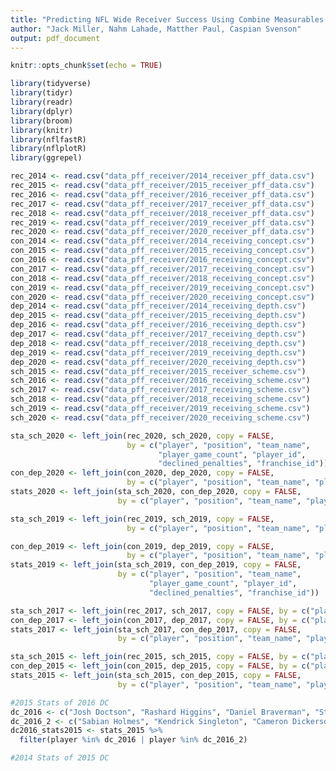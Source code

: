 ```yaml
---
title: "Predicting NFL Wide Receiver Success Using Combine Measurables and PFF College Data"
author: "Jack Miller, Nahm Lahade, Matther Paul, Caspian Svenson"
output: pdf_document
---
```


```r
knitr::opts_chunk$set(echo = TRUE)
```

```r
library(tidyverse)
library(tidyr)
library(readr)
library(dplyr)
library(broom)
library(knitr)
library(nflfastR)
library(nflplotR)
library(ggrepel)
```

```r
rec_2014 <- read.csv("data_pff_receiver/2014_receiver_pff_data.csv")
rec_2015 <- read.csv("data_pff_receiver/2015_receiver_pff_data.csv")
rec_2016 <- read.csv("data_pff_receiver/2016_receiver_pff_data.csv")
rec_2017 <- read.csv("data_pff_receiver/2017_receiver_pff_data.csv")
rec_2018 <- read.csv("data_pff_receiver/2018_receiver_pff_data.csv")
rec_2019 <- read.csv("data_pff_receiver/2019_receiver_pff_data.csv")
rec_2020 <- read.csv("data_pff_receiver/2020_receiver_pff_data.csv")
con_2014 <- read.csv("data_pff_receiver/2014_receiving_concept.csv")
con_2015 <- read.csv("data_pff_receiver/2015_receiving_concept.csv")
con_2016 <- read.csv("data_pff_receiver/2016_receiving_concept.csv")
con_2017 <- read.csv("data_pff_receiver/2017_receiving_concept.csv")
con_2018 <- read.csv("data_pff_receiver/2018_receiving_concept.csv")
con_2019 <- read.csv("data_pff_receiver/2019_receiving_concept.csv")
con_2020 <- read.csv("data_pff_receiver/2020_receiving_concept.csv")
dep_2014 <- read.csv("data_pff_receiver/2014_receiving_depth.csv")
dep_2015 <- read.csv("data_pff_receiver/2015_receiving_depth.csv")
dep_2016 <- read.csv("data_pff_receiver/2016_receiving_depth.csv")
dep_2017 <- read.csv("data_pff_receiver/2017_receiving_depth.csv")
dep_2018 <- read.csv("data_pff_receiver/2018_receiving_depth.csv")
dep_2019 <- read.csv("data_pff_receiver/2019_receiving_depth.csv")
dep_2020 <- read.csv("data_pff_receiver/2020_receiving_depth.csv")
sch_2015 <- read.csv("data_pff_receiver/2015_receiver_scheme.csv")
sch_2016 <- read.csv("data_pff_receiver/2016_receiving_scheme.csv")
sch_2017 <- read.csv("data_pff_receiver/2017_receiving_scheme.csv")
sch_2018 <- read.csv("data_pff_receiver/2018_receiving_scheme.csv")
sch_2019 <- read.csv("data_pff_receiver/2019_receiving_scheme.csv")
sch_2020 <- read.csv("data_pff_receiver/2020_receiving_scheme.csv")
```

```r
sta_sch_2020 <- left_join(rec_2020, sch_2020, copy = FALSE, 
                          by = c("player", "position", "team_name",
                                 "player_game_count", "player_id",
                                 "declined_penalties", "franchise_id")) 
con_dep_2020 <- left_join(con_2020, dep_2020, copy = FALSE, 
                          by = c("player", "position", "team_name", "player_game_count", "player_id", "declined_penalties", "franchise_id"))
stats_2020 <- left_join(sta_sch_2020, con_dep_2020, copy = FALSE, 
                        by = c("player", "position", "team_name", "player_game_count", "player_id", "declined_penalties", "franchise_id"))

sta_sch_2019 <- left_join(rec_2019, sch_2019, copy = FALSE, 
                          by = c("player", "position", "team_name", "player_game_count", "player_id", "declined_penalties", "franchise_id")) 

con_dep_2019 <- left_join(con_2019, dep_2019, copy = FALSE, 
                          by = c("player", "position", "team_name", "player_game_count", "player_id", "declined_penalties", "franchise_id"))
stats_2019 <- left_join(sta_sch_2019, con_dep_2019, copy = FALSE, 
                        by = c("player", "position", "team_name",
                               "player_game_count", "player_id",
                               "declined_penalties", "franchise_id"))

sta_sch_2017 <- left_join(rec_2017, sch_2017, copy = FALSE, by = c("player", "position", "team_name", "player_game_count", "player_id", "declined_penalties", "franchise_id")) 
con_dep_2017 <- left_join(con_2017, dep_2017, copy = FALSE, by = c("player", "position", "team_name", "player_game_count", "player_id", "declined_penalties", "franchise_id"))
stats_2017 <- left_join(sta_sch_2017, con_dep_2017, copy = FALSE, 
                        by = c("player", "position", "team_name", "player_game_count", "player_id", "declined_penalties", "franchise_id"))

sta_sch_2015 <- left_join(rec_2015, sch_2015, copy = FALSE, by = c("player", "position", "team_name", "player_game_count", "player_id", "declined_penalties", "franchise_id")) 
con_dep_2015 <- left_join(con_2015, dep_2015, copy = FALSE, by = c("player", "position", "team_name", "player_game_count", "player_id", "declined_penalties", "franchise_id"))
stats_2015 <- left_join(sta_sch_2015, con_dep_2015, copy = FALSE, 
                        by = c("player", "position", "team_name", "player_game_count", "player_id", "declined_penalties", "franchise_id"))


```

```r
#2015 Stats of 2016 DC
dc_2016 <- c("Josh Doctson", "Rashard Higgins", "Daniel Braverman", "Sterling Shepard", "Corey Coleman", "Tyler Boyd", "Garrett Brown", "Leonte Carroo", "Tajae Sharpe", "De'Marcus Ayers", "Malcolm Mitchell", "Alex Erickson", "Shaq Washington", "Jordan Payton", "Aaron Burbridge", "Mike Thomas", "Laquon Treadwell", "Devin Lucien", "Michael Thomas", "Nelson Spruce", "Pharoh Cooper", "Ricardo Louis", "Canaan Severin", "Keyarris Garrett", "Teddy Ruben", "Hunter Sharp", "Bralon Addison", "Dezmon Epps", "Quinshad Davis", "Jakeem Grant", "Andre Booker", "Casey Martin", "J.D. McKissic", "Jamal Robinson", "De'Runnya Wilson", "Rashawn Scott", "Shane Williams-Rhodes", "Jenson Stoshak", "Ron Willoughby", "Chris Brown", "David Glidden", "Thomas Duarte", "Will Fuller V", "Roger Lewis Jr.", "Imani Davis", "Jaydon Mickens", "Robbie Anderson", "Jared Dangerfield", "Pierre Youngblood-Ary", "Jordan Thompson", "Ed'Marques Batties", "Darius Powe", "K.J. Maye", "Kody Cook", "Johnny Jackson", "Rashon Ceaser", "Josh Grady", "Tres Houston", "Tevaun Smith", "Paul Turner", "Kenny Lawler", "Jordan Williams-Lambert", "Devon Blackmon", "Bryce Treggs", "Von Pearson", "Max Morrison", "Cayleb Jones", "Carlos Wiggins", "Brandon Sheperd", "C.J. Best", "Charone Peake", "Antwane Grant", "Mitch Mathews", "Chris Moore", "Trevor Davis", "Simms McElfresh", "Johnny Holton", "DeAndre Reaves", "Cody Core", "Alonzo Russell", "Donovan Harden", "Maurice Morgan", "Ben Lewis", "Jeff Greene", "Damien Washington", "David Mellstrom", "Kolby Listenbee", "Demarcus Robinson", "Braxton Miller", "Jemond Hazely", "Johnathon Johnson", "Malachi Jones", "Dennis Parks", "Jordan Fredrick", "Devin Fuller", "Mose Frazier", "Davonte Allen", "Brandon Swindall", "Terenn Houk", "Richard Mullaney", "Alex Ludowig", "T.J. Thorpe", "Macgarrett Kings Jr.", "Dom Williams", "Shane Mikesky", "Bubba Poole", "Danny Anthrop", "DeAnthony Arnett", "Herve Coby", "Kenneth Scott", "Justin Berger", "Quinton Pedroza", "Tommylee Lewis", "Daje Johnson", "Devon Cajuste", "Maurice Harris", "Chris Kearney", "Montez McGuire", "D'haquille Williams", "Joe Hansley", "Geronimo Allison", "Tre' Parmalee", "Jordan Bergstrom", "Gary Chambers", "K.J. Brent", "DeAndre Bell", "Trey Page", "Hansell Wilson", "Carlos Harris", "Clinton Taylor", "Thomas Wilson", "Brad Pearson", "Byron Marshall", "Rollins Stallworth", "D.J. Foster", "Alex Chisum", "Amir Carlisle", "Quenton Bundrage", "Ryan Burbrink", "Jay Lee", "Durron Neal", "David Richards", "Devonte Robinson", "Nathan Sassaman", "John Christopher", "Sanford Seay", "Mekale McKay", "Andre Davis", "Valdez Showers", "Marvin Shinn", "Bobo Beathard", "Max McCaffrey", "Damon Graham", "Jafus Gaines", "Aaron Grubb", "Marvin Hall", "Jalin Marshall", "Dustin Creel", "Kevin Asante", "Tevin Jones", "Roger Dixon", "Kyle Klein", "Christian Jones", "Andrew Pratt", "Bryan Holmes", "Jarvis Bentley", "Aaron Criswell", "Elgin Long", "Octavious Andrews", "Kishon Wilcher", "Logan Sweet", "Herb Waters", "NaQuan Brown", "Jamal Turner", "Brandon Oliver", "Ryan Garrey", "Ja'Juan Story", "Avery Sweeting", "Tony Ray Parnell", "Brandon Smith", "Jordan Bianchi", "Hayden Daniels", "Brandon Shippen", "Danny Woodson II", "Daniel Lilienthal", "Conner Floyd", "Alvonta Jenkins", "Marquez North", "P.J. Howard IV", "Kawmae Sawyer", "Tanner McEvoy", "Andrew Stone", "Terrell Johnson", "Demitri Knowles", "AJ Troup", "Stanton Weber", "Kris Strange", "Marken Michel", "Ryan Longoria", "Juwan Brescacin", "Tyler Scott", "K.D. Edenfield", "Chris Shillings", "Cody Blanc", "Melvin Ray", "Joe Morrow", "Connor Arlia", "Shamier Jeffery", "Marcus Johnson", "Claude Garrett", "Taariq Allen", "Christian Collis", "Joshua Bowen", "Wesley Leftwich", "Andre Sims", "KJ Myers", "Tyler Trosin", "Rayvean Moore", "Darius Joseph", "Miles Shuler", "Bobby Swigert", "Kurt Henderson", "Nyiakki Height", "Marquis Bundy", "David Dudeck", "Carlton Heard", "D.J. Vinson", "Garrett Kidd", "Kenny Bias", "Tyler Baker", "Kendrick Roberts", "Ian Dixon", "Justin Johnson")
dc_2016_2 <- c("Sabian Holmes", "Kendrick Singleton", "Cameron Dickerson", "Jacob Hillyer", "Kris Kentera", "Anthony Williams", "Kameron Doolittle", "Autrey Golden", "Christian Tober", "Derek Keaton", "Josh Boyle")
dc2016_stats2015 <- stats_2015 %>% 
  filter(player %in% dc_2016 | player %in% dc_2016_2)

#2014 Stats of 2015 DC
```






